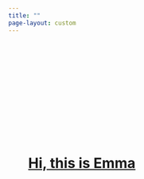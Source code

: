 ```yaml
---
title: ""
page-layout: custom
---
```


```{=HTML}
<head>
  <title> Home </title>

  <meta charset="UTF-8">
  <link rel="stylesheet" href="page_styles/index-styles.css">
  <link rel="stylesheet" href="https://cdnjs.cloudflare.com/ajax/libs/normalize/5.0.0/normalize.min.css">

</head>

<body>
<div class="container">
    <div class="textbubble">
        <a class="text-light" href="about.qmd">
            <div type="button" class="btn">
                <figure class="text-center">
                    <h1 class="text-light"><br><br/><br><br/><br><br/>Hi, this is Emma</h1>
                </figure>
            </div>
        </a>
    </div>
    <div class="sky">
        <div class="stars"></div>
        <div class="stars1"></div>
        <div class="stars2"></div>
    </div>
</div>
  
</body>
```
